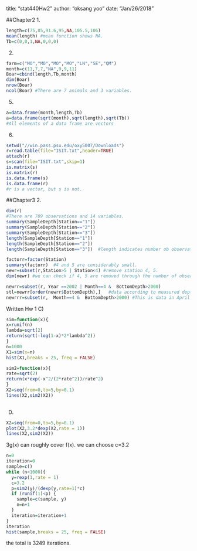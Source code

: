 title: "stat440Hw2"
author: "oksang yoo"
date: "Jan/26/2018"

##Chapter2
1.
```{r cars}
length=c(75,85,91.6,95,NA,105.5,106)
mean(length) #mean function shows NA. 
Tb=c(0,0,1,NA,0,0,0)
```

2.
```{r}
farm=c("MO","MO","MO","MO","LN","SE","QM")
month=c(11,7,7,"NA",9,9,11)
Boar=cbind(length,Tb,month)
dim(Boar)
nrow(Boar)
ncol(Boar) #There are 7 animals and 3 variables.
```

5.
```{r}
a=data.frame(month,length,Tb)
a=data.frame(sqrt(month),sqrt(length),sqrt(Tb))
#All elements of a data frame are vectors
```

6.
```{r}
setwd("//win.pass.psu.edu/oxy5007/Downloads")
r=read.table(file="ISIT.txt",header=TRUE)
attach(r)
s=scan(file="ISIT.txt",skip=1)
is.matrix(s)
is.matrix(r)
is.data.frame(s)
is.data.frame(r)
#r is a vector, but s is not. 
```

##Chapter3
2.
```{r}
dim(r)
#There are 789 observations and 14 variables.
summary(SampleDepth[Station=="1"])
summary(SampleDepth[Station=="2"])
summary(SampleDepth[Station=="3"])
length(SampleDepth[Station=="1"])
length(SampleDepth[Station=="2"])
length(SampleDepth[Station=="3"])  #length indicates number ob observations.

factorr=factor(Station)
summary(factorr)  #4 and 5 are considerably small.
newr=subset(r,Station>5 | Station<4) #remove station 4, 5.
dim(newr) #we can check if 4, 5 are removed through the number of observations.

newrr=subset(r, Year ==2002 | Month==4 &  BottomDepth>2000)
stl=newrr[order(newrr$BottomDepth),]   #data according to measured depth.
newrrr=subset(r,  Month==4 &  BottomDepth>2000) #This is data in April and depth is greater than 2000.

```


Written Hw 1
C)
```{r}
sim=function(x){
x=runif(n)
lambda=sqrt(2)
return(sqrt(-log(1-x)*2*lambda^2))
}
n=1000
X1=sim(x=n)
hist(X1,breaks = 25, freq = FALSE)

sim2=function(x){
rate=sqrt(2)
return(x*exp(-x^2/(2*rate^2))/rate^2)
}
X2=seq(from=0,to=5,by=0.1)
lines(X2,sim2(X2))
        
```
D)
```{r}
X2=seq(from=0,to=5,by=0.1)
plot(X2,3.2*dexp(X2,rate = 1))
lines(X2,sim2(X2))
```
3g(x) can roughly cover f(x). we can choose 
c=3.2


```{r}
n=0
iteration=0
sample=c()
while (n<1000){
  y=rexp(1,rate = 1)
  c=3.2
  p=sim2(y)/(dexp(y,rate=1)*c)
  if (runif(1)<p) {
    sample=c(sample, y)
    n=n+1
  }
  iteration=iteration+1
}
iteration
hist(sample,breaks = 25, freq = FALSE)
```
the total is 3249 iterations.


